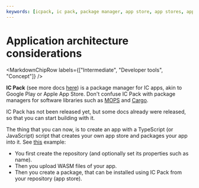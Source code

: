 ```yaml
---
keywords: [icpack, ic pack, package manager, app store, app stores, app development, IC apps, ICP apps, intermediate, concept, application architectures, architectures, developer tools, application structure, app structure, how to structure app, how to structure project]
---
```



# Application architecture considerations

<MarkdownChipRow labels={["Intermediate", "Developer tools", "Concept"]} />

**IC Pack** (see more docs [here](https://dev.package-mananger.com)) is a package manager for IC apps, akin to Google Play or Apple App Store. Don't confuse IC Pack with package managers for software libraries such as [MOPS](https://mops.one) and [Cargo](https://doc.rust-lang.org/cargo/).

IC Pack has not been released yet, but some docs already were released, so that you can start building with it.

The thing that you can now, is to create an app with a TypeScript (or JavaScript) script that creates your own app store and packages your app into it. See [this](https://dev.package-manager.com/sources/prepare-test.ts.html) example:

* You first create the repository (and optionally set its properties such as name).
* Then you upload WASM files of your app.
* Then you create a package, that can be installed using IC Pack from your repository (app store).

